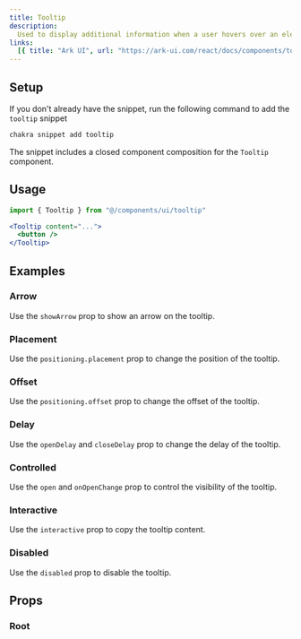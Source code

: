 ```yaml
---
title: Tooltip
description:
  Used to display additional information when a user hovers over an element.
links:
  [{ title: "Ark UI", url: "https://ark-ui.com/react/docs/components/tooltip" }]
---
```


<ExampleTabs name="tooltip-basic" />

## Setup

If you don't already have the snippet, run the following command to add the
`tooltip` snippet

```sh
chakra snippet add tooltip
```

The snippet includes a closed component composition for the `Tooltip` component.

## Usage

```jsx
import { Tooltip } from "@/components/ui/tooltip"
```

```jsx
<Tooltip content="...">
  <button />
</Tooltip>
```

## Examples

### Arrow

Use the `showArrow` prop to show an arrow on the tooltip.

<ExampleTabs name="tooltip-with-arrow" />

### Placement

Use the `positioning.placement` prop to change the position of the tooltip.

<ExampleTabs name="tooltip-with-placement" />

### Offset

Use the `positioning.offset` prop to change the offset of the tooltip.

<ExampleTabs name="tooltip-with-offset" />

### Delay

Use the `openDelay` and `closeDelay` prop to change the delay of the tooltip.

<ExampleTabs name="tooltip-with-delay" />

### Controlled

Use the `open` and `onOpenChange` prop to control the visibility of the tooltip.

<ExampleTabs name="tooltip-controlled" />

### Interactive

Use the `interactive` prop to copy the tooltip content.

<ExampleTabs name="tooltip-with-interactive" />

### Disabled

Use the `disabled` prop to disable the tooltip.

<ExampleTabs name="tooltip-with-disabled" />

## Props

### Root

<PropTable component="tooltip" part="root" />
